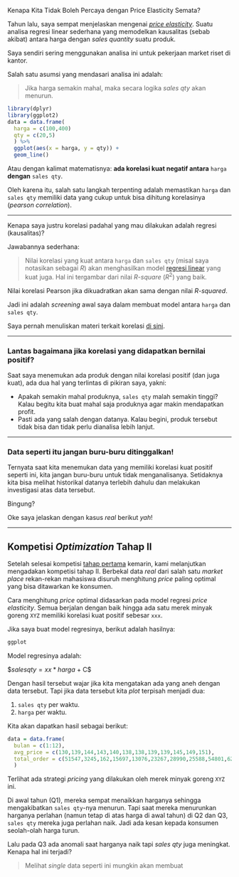 Kenapa Kita Tidak Boleh Percaya dengan Price Elasticity Semata?

Tahun lalu, saya sempat menjelaskan mengenai [_price elasticity_](https://ikanx101.com/blog/blog-posting-regresi/). Suatu analisa regresi linear sederhana yang memodelkan kausalitas (sebab akibat) antara harga dengan _sales quantity_ suatu produk.

Saya sendiri sering menggunakan analisa ini untuk pekerjaan market riset di kantor. 

Salah satu asumsi yang mendasari analisa ini adalah:

> Jika harga semakin mahal, maka secara logika _sales qty_ akan menurun.

```r
library(dplyr)
library(ggplot2)
data = data.frame(
  harga = c(100,400)
  qty = c(20,5)
  ) %>%
  ggplot(aes(x = harga, y = qty)) +
  geom_line()
```

Atau dengan kalimat matematisnya: __ada korelasi kuat negatif antara__ `harga` __dengan__ `sales qty`. 

Oleh karena itu, salah satu langkah terpenting adalah memastikan `harga` dan `sales qty` memiliki data yang cukup untuk bisa dihitung korelasinya (_pearson correlation_).

---

Kenapa saya justru korelasi padahal yang mau dilakukan adalah regresi (kausalitas)?

Jawabannya sederhana:

> Nilai korelasi yang kuat antara `harga` dan `sales qty` (misal saya notasikan sebagai $R$) akan menghasilkan model [regresi linear](https://ikanx101.com/blog/belajar-regresi/) yang kuat juga. Hal ini tergambar dari nilai _R-square_ ($R^2$) yang baik.

Nilai korelasi Pearson jika dikuadratkan akan sama dengan nilai _R-squared_.

Jadi ini adalah _screening_ awal saya dalam membuat model antara `harga` dan `sales qty`.

Saya pernah menuliskan materi terkait korelasi [di sini](https://ikanx101.com/blog/materi-korelasi/).

---

### Lantas bagaimana jika korelasi yang didapatkan bernilai positif?

Saat saya menemukan ada produk dengan nilai korelasi positif (dan juga kuat), ada dua hal yang terlintas di pikiran saya, yakni:

- Apakah semakin mahal produknya, `sales qty` malah semakin tinggi? Kalau begitu kita buat mahal saja produknya agar makin mendapatkan profit.
- Pasti ada yang salah dengan datanya. Kalau begini, produk tersebut tidak bisa dan tidak perlu dianalisa lebih lanjut.

---

### Data seperti itu jangan buru-buru ditinggalkan!

Ternyata saat kita menemukan data yang memiliki korelasi kuat positif seperti ini, kita jangan buru-buru untuk tidak menganalisanya. Setidaknya kita bisa melihat historikal datanya terlebih dahulu dan melakukan investigasi atas data tersebut.

Bingung?

Oke saya jelaskan dengan kasus _real_ berikut _yah_!

---

## Kompetisi _Optimization_ Tahap II

Setelah selesai kompetisi [tahap pertama](https://ikanx101.com/blog/binary-marketplace/) kemarin, kami melanjutkan mengadakan kompetisi tahap II. Berbekal data _real_ dari salah satu _market place_ rekan-rekan mahasiswa disuruh menghitung _price_ paling optimal yang bisa ditawarkan ke konsumen.

Cara menghitung _price_ optimal didasarkan pada model regresi _price elasticity_. Semua berjalan dengan baik hingga ada satu merek minyak goreng `XYZ` memiliki korelasi kuat positif sebesar `xxx`.

Jika saya buat model regresinya, berikut adalah hasilnya:

```r
ggplot
```

Model regresinya adalah:

$$salesqty = xx*harga$ + C$

Dengan hasil tersebut wajar jika kita mengatakan ada yang aneh dengan data tersebut. Tapi jika data tersebut kita _plot_ terpisah menjadi dua:

1. `sales qty` per waktu.
1. `harga` per waktu.

Kita akan dapatkan hasil sebagai berikut:

```r
data = data.frame(
  bulan = c(1:12),
  avg_price = c(130,139,144,143,140,138,138,139,139,145,149,151),
  total_order = c(51547,3245,162,15697,13076,23267,28990,25588,54801,62303,53544,65673)
  )
```

Terlihat ada strategi _pricing_ yang dilakukan oleh merek minyak goreng `XYZ` ini.

Di awal tahun (Q1), mereka sempat menaikkan harganya sehingga mengakibatkan `sales qty`-nya menurun. Tapi saat mereka menurunkan harganya perlahan (namun tetap di atas harga di awal tahun) di Q2 dan Q3, `sales qty` mereka juga perlahan naik. Jadi ada kesan kepada konsumen seolah-olah harga turun. 

Lalu pada Q3 ada anomali saat harganya naik tapi _sales qty_ juga meningkat. Kenapa hal ini terjadi?

> Melihat _single_ data seperti ini mungkin akan membuat 
